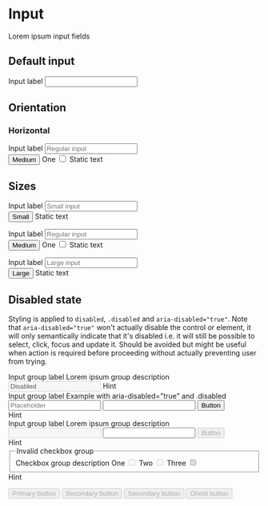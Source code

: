 
<Meta title="Components/Forms/Overview" />

# Input

Lorem ipsum input fields

## Default input

<Canvas>
  <form>
    <div class="form-field">
      <label for="input">Input label</label>
      <input id="input" type="text" />
    </div>
  </form>
</Canvas>

## Orientation

### Horizontal
<Canvas>
  <form class="horizontal">
    <div class="form-field">
      <label for="horizontalInput">Input label</label>
      <input type="text" id="horizontalInput" placeholder="Regular input"/>
    </div>
    <button>Medium</button>
    <label class="form-control">One
      <input type="checkbox"/>
      <span class="checkmark"></span>
    </label>
    <span class="form-text">Static text</span>
  </form>
</Canvas>

## Sizes

<Canvas>
  <form class="horizontal">
    <div class="form-field">
      <label for="horizontalSmInput">Input label</label>
      <input type="text" id="horizontalSmInput" class="size-sm" placeholder="Small input"/>
    </div>
    <button class="size-sm">Small</button>
    <span class="form-text size-sm">Static text</span>
  </form>
</Canvas>

<Canvas>
  <form class="horizontal">
    <div class="form-field">
      <label for="horizontalMdInput">Input label</label>
      <input type="text" id="horizontalMdInput" placeholder="Regular input"/>
    </div>
    <button>Medium</button>
    <label class="form-control">One
      <input type="checkbox"/>
      <span class="checkmark"></span>
    </label>
    <span class="form-text">Static text</span>
  </form>
</Canvas>

<Canvas>
  <form class="horizontal">
    <div class="form-field">
      <label for="horizontalLgInput">Input label</label>
      <input type="text" id="horizontalLgInput" class="size-lg" placeholder="Large input"/>
    </div>
    <button class="size-lg">Large</button>
    <span class="form-text size-lg">Static text</span>
  </form>
</Canvas>

## Disabled state

Styling is applied to `disabled`, `.disabled` and `aria-disabled="true"`. Note that `aria-disabled="true"` won't actually disable the control or element, it will only semantically indicate that it's disabled i.e. it will still be possible to select, click, focus and update it. Should be avoided but might be useful when action is required before proceeding without actually preventing user from trying.

<Canvas>
  <div>
    <form>
      <div class="form-field">
        <label for="inputValid">Input group label</label>
        <span class="form-info">Lorem ipsum group description</span>
        <input id="inputValid1" type="text" disabled required value="Disabled"/>
        <span class="form-info">Hint</span>
      </div>
      <div class="form-field">
        <label for="inputValid">Input group label</label>
        <span class="form-info">Example with aria-disabled="true" and .disabled</span>
        <div class="group">
          <input id="inputValid1" type="text" required aria-disabled="true" placeholder="Placeholder"/>
          <input id="inputValid2" type="text" required class="disabled"/>
          <button type="button" aria-disabled="true">Button</button>
        </div>
        <span class="form-info">Hint</span>
      </div>
      <div class="form-field">
        <label for="inputValid">Input group label</label>
        <span class="form-info">Lorem ipsum group description</span>
        <div class="group group-border disabled">
          <input id="inputValid1" type="text" required disabled/>
          <input id="inputValid2" type="text" required aria-disabled="true"/>
          <button type="button" disabled>Button</button>
        </div>
        <span class="form-info">Hint</span>
      </div>
      <div class="form-field">
        <fieldset aria-describedby="checkboxGroupHelp1">
          <legend>Invalid checkbox group</legend>
          <span id="checkboxGroupHelp1" class="form-info">Checkbox group description</span>
          <label class="form-control">One
            <input required type="checkbox" disabled/>
            <span></span>
          </label>
          <label class="form-control">Two
            <input required type="checkbox" required disabled/>
            <span></span>
          </label>
          <label class="form-control">Three
            <input required type="checkbox" checked="true" required disabled/>
            <span></span>
          </label>
        </fieldset>
        <span class="form-info">Hint</span>
      </div>
    </form>
    <div class="mb-4">
      <button class="primary" disabled>Primary button</button>
      <button type="button" disabled>Secondary button</button>
      <button class="secondary" disabled>Secondary button</button>
      <button class="ghost" disabled>Ghost button</button>
    </div>
  </div>
</Canvas>
